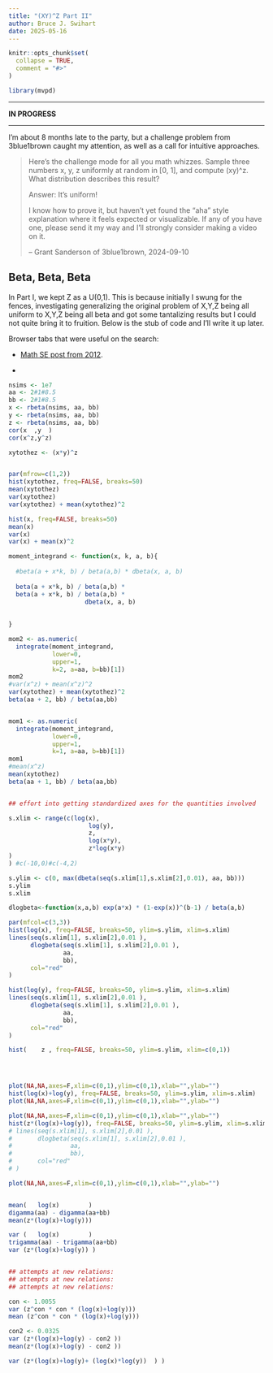 ```yaml
---
title: "(XY)^Z Part II"
author: Bruce J. Swihart
date: 2025-05-16
---
```


```r
knitr::opts_chunk$set(
  collapse = TRUE,
  comment = "#>"
)
```

```r
library(mvpd)
```

___ 

**IN PROGRESS**

---

I'm about 8 months late to the party, but a challenge problem from 3blue1brown
caught my attention, as well as a call for intuitive approaches.

> Here's the challenge mode for all you math whizzes. Sample three numbers x, y, z uniformly at random in [0, 1], and compute (xy)^z. What distribution describes this result?
>
> Answer: It's uniform!
>
> I know how to prove it, but haven't yet found the "aha" style explanation where it feels expected or visualizable. If any of you have one, please send it my way and I'll strongly consider making a video on it.
>
> -- Grant Sanderson of 3blue1brown, 2024-09-10



## Beta, Beta, Beta

In Part I, we kept Z as a U(0,1).  This is because initially I swung for the fences, investigating generalizing the original problem of X,Y,Z being all uniform to X,Y,Z being all beta and got some tantalizing results but I could not quite bring it to fruition.  Below is the stub of code and I'll write it up later.

Browser tabs that were useful on the search:

  * [Math SE post from 2012](https://math.stackexchange.com/q/261783/180716).  
  
  * 

```r

nsims <- 1e7
aa <- 2#1#8.5
bb <- 2#1#8.5
x <- rbeta(nsims, aa, bb)
y <- rbeta(nsims, aa, bb)
z <- rbeta(nsims, aa, bb)
cor(x  ,y  )
cor(x^z,y^z)

xytothez <- (x*y)^z


par(mfrow=c(1,2))
hist(xytothez, freq=FALSE, breaks=50)
mean(xytothez)
var(xytothez)
var(xytothez) + mean(xytothez)^2

hist(x, freq=FALSE, breaks=50)
mean(x)
var(x)
var(x) + mean(x)^2

moment_integrand <- function(x, k, a, b){
  
  #beta(a + x*k, b) / beta(a,b) * dbeta(x, a, b)
  
  beta(a + x*k, b) / beta(a,b) * 
  beta(a + x*k, b) / beta(a,b) * 
                     dbeta(x, a, b)
  
  
}

mom2 <- as.numeric(
  integrate(moment_integrand,
            lower=0,
            upper=1,
            k=2, a=aa, b=bb)[1])
mom2
#var(x^z) + mean(x^z)^2
var(xytothez) + mean(xytothez)^2
beta(aa + 2, bb) / beta(aa,bb)


mom1 <- as.numeric(
  integrate(moment_integrand,
            lower=0,
            upper=1,
            k=1, a=aa, b=bb)[1])
mom1
#mean(x^z)
mean(xytothez)
beta(aa + 1, bb) / beta(aa,bb)


## effort into getting standardized axes for the quantities involved

s.xlim <- range(c(log(x),
                      log(y),
                      z,
                      log(x*y),
                      z*log(x*y)
)
) #c(-10,0)#c(-4,2)

s.ylim <- c(0, max(dbeta(seq(s.xlim[1],s.xlim[2],0.01), aa, bb)))
s.ylim
s.xlim

dlogbeta<-function(x,a,b) exp(a*x) * (1-exp(x))^(b-1) / beta(a,b)

par(mfcol=c(3,3))
hist(log(x), freq=FALSE, breaks=50, ylim=s.ylim, xlim=s.xlim)
lines(seq(s.xlim[1], s.xlim[2],0.01 ),
      dlogbeta(seq(s.xlim[1], s.xlim[2],0.01 ),
               aa,
               bb),
      col="red"
)

hist(log(y), freq=FALSE, breaks=50, ylim=s.ylim, xlim=s.xlim)
lines(seq(s.xlim[1], s.xlim[2],0.01 ),
      dlogbeta(seq(s.xlim[1], s.xlim[2],0.01 ),
               aa,
               bb),
      col="red"
)

hist(    z , freq=FALSE, breaks=50, ylim=s.ylim, xlim=c(0,1))




plot(NA,NA,axes=F,xlim=c(0,1),ylim=c(0,1),xlab="",ylab="")
hist(log(x)+log(y), freq=FALSE, breaks=50, ylim=s.ylim, xlim=s.xlim)
plot(NA,NA,axes=F,xlim=c(0,1),ylim=c(0,1),xlab="",ylab="")

plot(NA,NA,axes=F,xlim=c(0,1),ylim=c(0,1),xlab="",ylab="")
hist(z*(log(x)+log(y)), freq=FALSE, breaks=50, ylim=s.ylim, xlim=s.xlim)
# lines(seq(s.xlim[1], s.xlim[2],0.01 ),
#       dlogbeta(seq(s.xlim[1], s.xlim[2],0.01 ),
#                aa,
#                bb),
#       col="red"
# )

plot(NA,NA,axes=F,xlim=c(0,1),ylim=c(0,1),xlab="",ylab="")


mean(   log(x)        ) 
digamma(aa) - digamma(aa+bb)
mean(z*(log(x)+log(y)))

var (   log(x)        ) 
trigamma(aa) - trigamma(aa+bb)
var (z*(log(x)+log(y)) )


## attempts at new relations:
## attempts at new relations:
## attempts at new relations:

con <- 1.0055
var (z^con * con * (log(x)+log(y)))
mean (z^con * con * (log(x)+log(y)))

con2 <- 0.0325
var (z*(log(x)+log(y) - con2 ))
mean(z*(log(x)+log(y) - con2 ))

var (z*(log(x)+log(y)+ (log(x)*log(y))  ) )
```